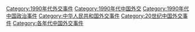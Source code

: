 [[Category:1990年代外交事件|Category:1990年代外交事件]]
[[Category:1990年代中国外交|Category:1990年代中国外交]]
[[Category:1990年代中国政治事件|Category:1990年代中国政治事件]]
[[Category:中华人民共和国外交事件|Category:中华人民共和国外交事件]]
[[Category:20世纪中国外交事件|Category:20世纪中国外交事件]]
[[Category:各年代中国外交事件|Category:各年代中国外交事件]]